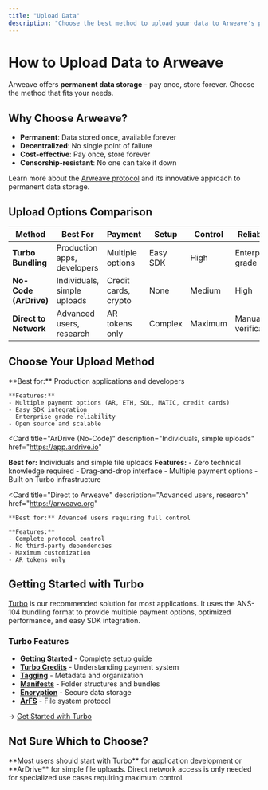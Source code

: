 ```yaml
---
title: "Upload Data"
description: "Choose the best method to upload your data to Arweave's permanent storage network"
---
```



# How to Upload Data to Arweave

Arweave offers **permanent data storage** - pay once, store forever. Choose the method that fits your needs.

## Why Choose Arweave?

- **Permanent**: Data stored once, available forever
- **Decentralized**: No single point of failure
- **Cost-effective**: Pay once, store forever
- **Censorship-resistant**: No one can take it down

Learn more about the [Arweave protocol](https://arweave.org) and its innovative approach to permanent data storage.

## Upload Options Comparison

| Method                | Best For                    | Payment              | Setup    | Control | Reliability         |
| --------------------- | --------------------------- | -------------------- | -------- | ------- | ------------------- |
| **Turbo Bundling**    | Production apps, developers | Multiple options     | Easy SDK | High    | Enterprise-grade    |
| **No-Code (ArDrive)** | Individuals, simple uploads | Credit cards, crypto | None     | Medium  | High                |
| **Direct to Network** | Advanced users, research    | AR tokens only       | Complex  | Maximum | Manual verification |

## Choose Your Upload Method

<Cards>
  <Card
    title="Turbo Bundling Service"
    description="Production apps, developers"
    href="/build/upload/bundling-services"
  >
    **Best for:** Production applications and developers
    
    **Features:**
    - Multiple payment options (AR, ETH, SOL, MATIC, credit cards)
    - Easy SDK integration
    - Enterprise-grade reliability
    - Open source and scalable
  </Card>

<Card
  title="ArDrive (No-Code)"
  description="Individuals, simple uploads"
  href="https://app.ardrive.io"
>
  **Best for:** Individuals and simple file uploads **Features:** - Zero
  technical knowledge required - Drag-and-drop interface - Multiple payment
  options - Built on Turbo infrastructure
</Card>

  <Card
    title="Direct to Arweave"
    description="Advanced users, research"
    href="https://arweave.org"
  >
    **Best for:** Advanced users requiring full control
    
    **Features:**
    - Complete protocol control
    - No third-party dependencies
    - Maximum customization
    - AR tokens only
  </Card>
</Cards>

## Getting Started with Turbo

[Turbo](https://turbo.ardrive.net) is our recommended solution for most applications. It uses the ANS-104 bundling format to provide multiple payment options, optimized performance, and easy SDK integration.

### Turbo Features

- [**Getting Started**](/build/upload/bundling-services) - Complete setup guide
- [**Turbo Credits**](/build/upload/turbo-credits) - Understanding payment system
- [**Tagging**](/build/upload/tagging) - Metadata and organization
- [**Manifests**](/build/upload/manifests) - Folder structures and bundles
- [**Encryption**](/build/upload/encryption) - Secure data storage
- [**ArFS**](/build/upload/arfs) - File system protocol

→ [Get Started with Turbo](https://turbo.ardrive.net)

## Not Sure Which to Choose?

<Callout type="info">
  **Most users should start with Turbo** for application development or
  **ArDrive** for simple file uploads. Direct network access is only needed for
  specialized use cases requiring maximum control.
</Callout>

